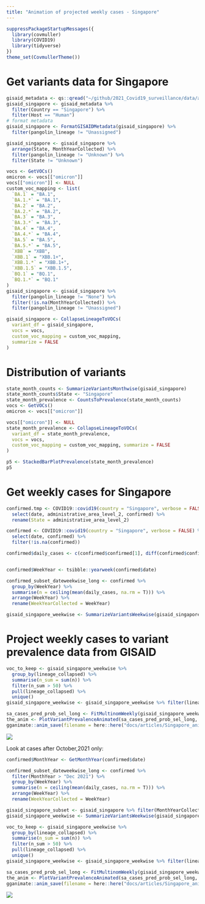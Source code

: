 ```yaml
---
title: "Animation of projected weekly cases - Singapore"
---
```



```r
suppressPackageStartupMessages({
  library(covmuller)
  library(COVID19)
  library(tidyverse)
})
theme_set(CovmullerTheme())
```

# Get variants data for Singapore

```r
gisaid_metadata <- qs::qread("~/github/2021_Covid19_surveillance/data/all_metadata/metadata_tsv_2022_12_27.qs")
gisaid_singapore <- gisaid_metadata %>%
  filter(Country == "Singapore") %>%
  filter(Host == "Human")
# format metadata
gisaid_singapore <- FormatGISAIDMetadata(gisaid_singapore) %>%
  filter(pangolin_lineage != "Unassigned")

gisaid_singapore <- gisaid_singapore %>%
  arrange(State, MonthYearCollected) %>%
  filter(pangolin_lineage != "Unknown") %>%
  filter(State != "Unknown")

vocs <- GetVOCs()
omicron <- vocs[["omicron"]]
vocs[["omicron"]] <- NULL
custom_voc_mapping <- list(
  `BA.1` = "BA.1",
  `BA.1.*` = "BA.1",
  `BA.2` = "BA.2",
  `BA.2.*` = "BA.2",
  `BA.3` = "BA.3",
  `BA.3.*` = "BA.3",
  `BA.4` = "BA.4",
  `BA.4.*` = "BA.4",
  `BA.5` = "BA.5",
  `BA.5.*` = "BA.5",
  `XBB` = "XBB",
  `XBB.1` = "XBB.1+",
  `XBB.1.*` = "XBB.1+",
  `XBB.1.5` = "XBB.1.5",
  `BQ.1` = "BQ.1",
  `BQ.1.*` = "BQ.1"
)
gisaid_singapore <- gisaid_singapore %>%
  filter(pangolin_lineage != "None") %>%
  filter(!is.na(MonthYearCollected)) %>%
  filter(pangolin_lineage != "Unassigned")

gisaid_singapore <- CollapseLineageToVOCs(
  variant_df = gisaid_singapore,
  vocs = vocs,
  custom_voc_mapping = custom_voc_mapping,
  summarize = FALSE
)
```

# Distribution of variants



```r
state_month_counts <- SummarizeVariantsMonthwise(gisaid_singapore)
state_month_counts$State <- "Singapore"
state_month_prevalence <- CountsToPrevalence(state_month_counts)
vocs <- GetVOCs()
omicron <- vocs[["omicron"]]

vocs[["omicron"]] <- NULL
state_month_prevalence <- CollapseLineageToVOCs(
  variant_df = state_month_prevalence,
  vocs = vocs,
  custom_voc_mapping = custom_voc_mapping, summarize = FALSE
)

p5 <- StackedBarPlotPrevalence(state_month_prevalence)
p5
```

# Get weekly cases for Singapore

```r

confirmed.tmp <- COVID19::covid19(country = "Singapore", verbose = FALSE, level = 2) %>%
  select(date, administrative_area_level_2, confirmed) %>%
  rename(State = administrative_area_level_2)

confirmed <- COVID19::covid19(country = "Singapore", verbose = FALSE) %>%
  select(date, confirmed) %>%
  filter(!is.na(confirmed))

confirmed$daily_cases <- c(confirmed$confirmed[1], diff(confirmed$confirmed))


confirmed$WeekYear <- tsibble::yearweek(confirmed$date)

confirmed_subset_dateweekwise_long <- confirmed %>%
  group_by(WeekYear) %>%
  summarise(n = ceiling(mean(daily_cases, na.rm = T))) %>%
  arrange(WeekYear) %>%
  rename(WeekYearCollected = WeekYear)

gisaid_singapore_weekwise <- SummarizeVariantsWeekwise(gisaid_singapore)
```


# Project weekly cases to variant prevalence data from GISAID

```r
voc_to_keep <- gisaid_singapore_weekwise %>%
  group_by(lineage_collapsed) %>%
  summarise(n_sum = sum(n)) %>%
  filter(n_sum > 50) %>%
  pull(lineage_collapsed) %>%
  unique()
gisaid_singapore_weekwise <- gisaid_singapore_weekwise %>% filter(lineage_collapsed %in% voc_to_keep)

sa_cases_pred_prob_sel_long <- FitMultinomWeekly(gisaid_singapore_weekwise, confirmed_subset_dateweekwise_long)
the_anim <- PlotVariantPrevalenceAnimated(sa_cases_pred_prob_sel_long, title = "Estimated cases (weekly average) in Singapore by variant", caption = "**Source: gisaid.org and covid19datahub.io<br>**", date_breaks = "28 days")
gganimate::anim_save(filename = here::here("docs/articles/Singapore_animated.gif"), animation = the_anim)
```
![](Singapore_animated.gif)



Look at cases after October,2021 only:

```r

confirmed$MonthYear <- GetMonthYear(confirmed$date)

confirmed_subset_dateweekwise_long <- confirmed %>%
  filter(MonthYear > "Dec 2021") %>%
  group_by(WeekYear) %>%
  summarise(n = ceiling(mean(daily_cases, na.rm = T))) %>%
  arrange(WeekYear) %>%
  rename(WeekYearCollected = WeekYear)

gisaid_singapore_subset <- gisaid_singapore %>% filter(MonthYearCollected > "Dec 2021")
gisaid_singapore_weekwise <- SummarizeVariantsWeekwise(gisaid_singapore_subset)

voc_to_keep <- gisaid_singapore_weekwise %>%
  group_by(lineage_collapsed) %>%
  summarise(n_sum = sum(n)) %>%
  filter(n_sum > 50) %>%
  pull(lineage_collapsed) %>%
  unique()
gisaid_singapore_weekwise <- gisaid_singapore_weekwise %>% filter(lineage_collapsed %in% voc_to_keep)

sa_cases_pred_prob_sel_long <- FitMultinomWeekly(gisaid_singapore_weekwise, confirmed_subset_dateweekwise_long)
the_anim <- PlotVariantPrevalenceAnimated(sa_cases_pred_prob_sel_long, title = "Estimated cases (weekly average) in Singapore by variant", caption = "**Source: gisaid.org and covid19datahub.io<br>**")
gganimate::anim_save(filename = here::here("docs/articles/Singapore_animated_2021.gif"), animation = the_anim)
```
![](Singapore_animated_2021.gif)

